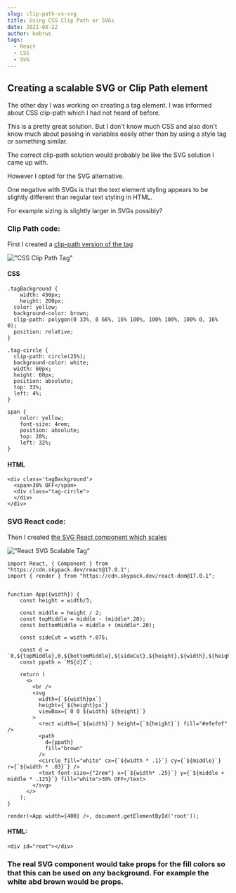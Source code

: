 ```yaml
---
slug: clip-path-vs-svg
title: Using CSS Clip Path or SVGs
date: 2021-08-22
author: bebrws
tags:
  - React
  - CSS
  - SVG
---
```


## Creating a scalable SVG or Clip Path element

The other day I was working on creating a tag element. I was informed about CSS clip-path which I had not heard of before.

This is a pretty great solution. But I don't know much CSS and also don't know much about passing in variables easily other than by using a style tag or something similar.

The correct clip-path solution would probably be like the SVG solution I came up with.

However I opted for the SVG alternative.

One negative with SVGs is that the text element styling appears to be slightly different than regular text styling in HTML.

For example sizing is slightly larger in SVGs possibly?

### Clip Path code:

First I created a [clip-path version of the tag](https://codepen.io/bebrws/pen/LYLPBRJ)

!["CSS Clip Path Tag"](../static/clip-path-tag.jpg)

#### CSS

```
.tagBackground {
    width: 450px;
    height: 200px;
  color: yellow;
  background-color: brown;
  clip-path: polygon(0 33%, 0 66%, 16% 100%, 100% 100%, 100% 0, 16% 0);
  position: relative;
}

.tag-circle {
  clip-path: circle(25%);
  background-color: white;
  width: 60px;
  height: 60px;
  position: absolute;
  top: 33%;
  left: 4%;
}

span {
    color: yellow;
    font-size: 4rem;
    position: absolute;
    top: 28%;
    left: 32%;
}
```

#### HTML

```
<div class='tagBackground'>
  <span>30% OFF</span>
  <div class="tag-circle">
  </div>
</div>
```

### SVG React code:

Then I created [the SVG React component which scales](https://codepen.io/bebrws/pen/QWgLZqX)

!["React SVG Scalable Tag"](../static/react-svg-tag.jpg)

```
import React, { Component } from "https://cdn.skypack.dev/react@17.0.1";
import { render } from "https://cdn.skypack.dev/react-dom@17.0.1";


function App({width}) {
    const height = width/3;

    const middle = height / 2;
    const topMiddle = middle - (middle*.20);
    const bottomMiddle = middle + (middle*.20);

    const sideCut = width *.075;

    const d = `0,${topMiddle},0,${bottomMiddle},${sideCut},${height},${width},${height},${width},0,${sideCut},0’`;
    const ppath = `M${d}Z`;

    return (
      <>
        <br />
        <svg
          width={`${width}px`}
          height={`${height}px`}
          viewBox={`0 0 ${width} ${height}`}
        >
          <rect width={`${width}`} height={`${height}`} fill="#efefef" />
          <path
            d={ppath}
            fill="brown"
          />
          <circle fill="white" cx={`${width * .1}`} cy={`${middle}`} r={`${width * .03}`} />
          <text font-size={"2rem"} x={`${width* .25}`} y={`${middle + middle * .125}`} fill="white">30% OFF</text>
        </svg>
      </>
    );
}

render(<App width={400} />, document.getElementById('root'));
```

#### HTML:

```
<div id="root"></div>
```

### The real SVG component would take props for the fill colors so that this can be used on any background. For example the white abd brown would be props.
